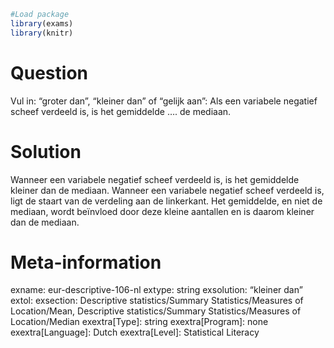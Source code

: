 ```r
#Load package
library(exams)
library(knitr)
```

Question
========
Vul in: "groter dan", "kleiner dan" of "gelijk aan": Als een variabele negatief scheef verdeeld is, is het gemiddelde .... de mediaan.


Solution
========
Wanneer een variabele negatief scheef verdeeld is, is het gemiddelde kleiner dan de mediaan. Wanneer een variabele negatief scheef verdeeld is, ligt de staart van de verdeling aan de linkerkant. Het gemiddelde, en niet de mediaan, wordt beïnvloed door deze kleine aantallen en is daarom kleiner dan de mediaan.

Meta-information
================
exname: eur-descriptive-106-nl
extype: string
exsolution: "kleiner dan"
extol: 
exsection: Descriptive statistics/Summary Statistics/Measures of Location/Mean, Descriptive statistics/Summary Statistics/Measures of Location/Median
exextra[Type]: string
exextra[Program]: none
exextra[Language]: Dutch
exextra[Level]: Statistical Literacy
